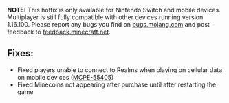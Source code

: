 **NOTE:** This hotfix is only available for Nintendo Switch and mobile devices. Multiplayer is still fully compatible with other devices running version 1.16.100. Please report any bugs you find on [bugs.mojang.com](https://bugs.mojang.com/) and post feedback to [feedback.minecraft.net](https://feedback.minecraft.net/).

## **Fixes:**

-   Fixed players unable to connect to Realms when playing on cellular data on mobile devices ([MCPE-55405](https://bugs.mojang.com/browse/MCPE-55405))
-   Fixed Minecoins not appearing after purchase until after restarting the game